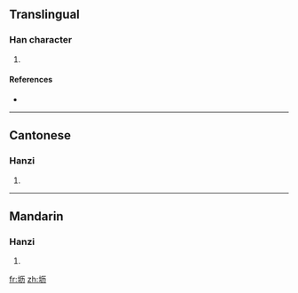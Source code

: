 {{also|壢}}
==Translingual==

===Han character===
{{Han char|rn=32|rad=土|as=04|sn=7|four=|canj=土一大尸 (GMKS)}}

# {{defn|Han|sort=土04}}

====References====
* {{Han ref|kx=0226.101|hdz=10422.030|uh=575C|ud=22364}}

----

==Cantonese==

===Hanzi===
{{yue-hanzi|jyut=|y=lik6|tra=壢}}

# {{defn|Cantonese|sort=土04}}

----

==Mandarin==

===Hanzi===
{{cmn-hanzi|tra=壢|pin=[[lì]] ([[li4]])|wg=li<sup>4</sup>}}

# {{defn|Mandarin|sort=土04}}

[[fr:坜]]
[[zh:坜]]